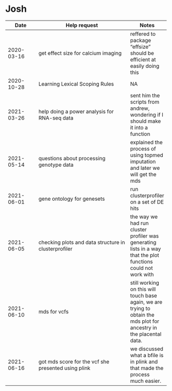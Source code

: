 # Josh

| Date | Help request | Notes |
| ---- | ------------ | ----- |
| 2020-03-16 | get effect size for calcium imaging | reffered to package "effsize" should be efficient at easily doing this |
| 2020-10-28 | Learning Lexical Scoping Rules | NA |
| 2021-03-26 | help doing a power analysis for RNA-seq data | sent him the scripts from andrew, wondering if I should make it into a function |
| 2021-05-14 | questions about processing genotype data | explained the process of using topmed imputation and later we will get the mds |
| 2021-06-01 | gene ontology for genesets | run clusterprofiler on a set of DE hits |
| 2021-06-05 | checking plots and data structure in clusterprofiler | the way we had run cluster profiler was generating lists in a way that the plot functions could not work with |
| 2021-06-10 | mds for vcfs | still working on this will touch base again, we are trying to obtain the mds plot for ancestry in the placental data. |
| 2021-06-16 | got mds score for the vcf she presented using plink | we discussed what a bfile is in plink and that made the process much easier. |

